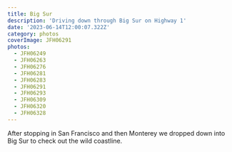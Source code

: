 ```yaml
---
title: Big Sur
description: 'Driving down through Big Sur on Highway 1'
date: '2023-06-14T12:00:07.322Z'
category: photos
coverImage: JFH06291
photos:
  - JFH06249
  - JFH06263
  - JFH06276
  - JFH06281
  - JFH06283
  - JFH06291
  - JFH06293
  - JFH06309
  - JFH06320
  - JFH06328
---
```


After stopping in San Francisco and then Monterey we dropped down into Big Sur to check out the wild coastline.
